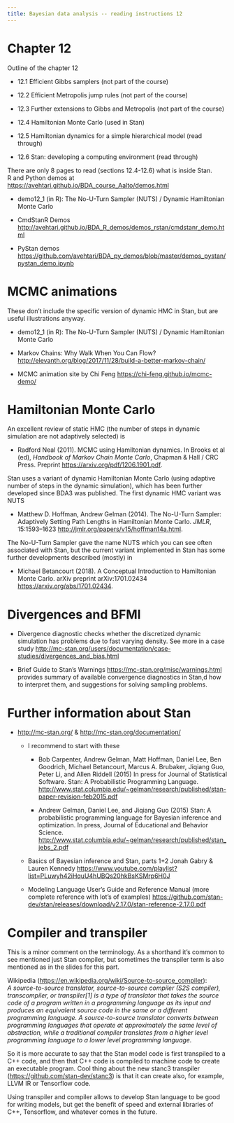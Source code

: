 ```yaml
---
title: Bayesian data analysis -- reading instructions 12
---
```


# Chapter 12

Outline of the chapter 12

-   12.1 Efficient Gibbs samplers (not part of the course)

-   12.2 Efficient Metropolis jump rules (not part of the course)

-   12.3 Further extensions to Gibbs and Metropolis (not part of the
    course)

-   12.4 Hamiltonian Monte Carlo (used in Stan)

-   12.5 Hamiltonian dynamics for a simple hierarchical model (read
    through)

-   12.6 Stan: developing a computing environment (read through)

There are only 8 pages to read (sections 12.4-12.6) what is inside
Stan.\
R and Python demos at
<https://avehtari.github.io/BDA_course_Aalto/demos.html>

-   demo12_1 (in R): The No-U-Turn Sampler (NUTS) / Dynamic Hamiltonian
    Monte Carlo

-   CmdStanR Demos
    <http://avehtari.github.io/BDA_R_demos/demos_rstan/cmdstanr_demo.html>

-   PyStan demos
    <https://github.com/avehtari/BDA_py_demos/blob/master/demos_pystan/pystan_demo.ipynb>

# MCMC animations

These don't include the specific version of dynamic HMC in Stan, but are
useful illustrations anyway.

-   demo12_1 (in R): The No-U-Turn Sampler (NUTS) / Dynamic Hamiltonian
    Monte Carlo

-   Markov Chains: Why Walk When You Can Flow?\
    <http://elevanth.org/blog/2017/11/28/build-a-better-markov-chain/>

-   MCMC animation site by Chi Feng
    <https://chi-feng.github.io/mcmc-demo/>

# Hamiltonian Monte Carlo

An excellent review of static HMC (the number of steps in dynamic
simulation are not adaptively selected) is

-   Radford Neal (2011). MCMC using Hamiltonian dynamics. In Brooks et
    al (ed), *Handbook of Markov Chain Monte Carlo*, Chapman & Hall /
    CRC Press. Preprint <https://arxiv.org/pdf/1206.1901.pdf>.

Stan uses a variant of dynamic Hamiltonian Monte Carlo (using adaptive
number of steps in the dynamic simulation), which has been further
developed since BDA3 was published. The first dynamic HMC variant was
NUTS

-   Matthew D. Hoffman, Andrew Gelman (2014). The No-U-Turn Sampler:
    Adaptively Setting Path Lengths in Hamiltonian Monte Carlo. *JMLR*,
    15:1593--1623 <http://jmlr.org/papers/v15/hoffman14a.html>.

The No-U-Turn Sampler gave the name NUTS which you can see often
associated with Stan, but the current variant implemented in Stan has
some further developments described (mostly) in

-   Michael Betancourt (2018). A Conceptual Introduction to Hamiltonian
    Monte Carlo. arXiv preprint arXiv:1701.02434
    <https://arxiv.org/abs/1701.02434>.

# Divergences and BFMI

-   Divergence diagnostic checks whether the discretized dynamic
    simulation has problems due to fast varying density. See more in a
    case study
    <http://mc-stan.org/users/documentation/case-studies/divergences_and_bias.html>

-   Brief Guide to Stan's Warnings
    <https://mc-stan.org/misc/warnings.html> provides summary of
    available convergence diagnostics in Stan,d how to interpret them,
    and suggestions for solving sampling problems.

# Further information about Stan

-   <http://mc-stan.org/> & <http://mc-stan.org/documentation/>

    -   I recommend to start with these

        -   Bob Carpenter, Andrew Gelman, Matt Hoffman, Daniel Lee, Ben
            Goodrich, Michael Betancourt, Marcus A. Brubaker, Jiqiang
            Guo, Peter Li, and Allen Riddell (2015) In press for Journal
            of Statistical Software. Stan: A Probabilistic Programming
            Language.
            <http://www.stat.columbia.edu/~gelman/research/published/stan-paper-revision-feb2015.pdf>

        -   Andrew Gelman, Daniel Lee, and Jiqiang Guo (2015) Stan: A
            probabilistic programming language for Bayesian inference
            and optimization. In press, Journal of Educational and
            Behavior Science.
            <http://www.stat.columbia.edu/~gelman/research/published/stan_jebs_2.pdf>

    -   Basics of Bayesian inference and Stan, parts 1+2 Jonah Gabry &
        Lauren Kennedy
        <https://www.youtube.com/playlist?list=PLuwyh42iHquU4hUBQs20hkBsKSMrp6H0J>

    -   Modeling Language User's Guide and Reference Manual (more
        complete reference with lot's of examples)
        <https://github.com/stan-dev/stan/releases/download/v2.17.0/stan-reference-2.17.0.pdf>

# Compiler and transpiler

This is a minor comment on the terminology. As a shorthand it's common
to see mentioned just Stan compiler, but sometimes the transpiler term
is also mentioned as in the slides for this part.

Wikipedia (<https://en.wikipedia.org/wiki/Source-to-source_compiler>):\
*A source-to-source translator, source-to-source compiler (S2S
compiler), transcompiler, or transpiler\[1\] is a type of translator
that takes the source code of a program written in a programming
language as its input and produces an equivalent source code in the same
or a different programming language. A source-to-source translator
converts between programming languages that operate at approximately the
same level of abstraction, while a traditional compiler translates from
a higher level programming language to a lower level programming
language.*

So it is more accurate to say that the Stan model code is first
transpiled to a C++ code, and then that C++ code is compiled to machine
code to create an executable program. Cool thing about the new stanc3
transpiler (<https://github.com/stan-dev/stanc3>) is that it can create
also, for example, LLVM IR or Tensorflow code.

Using transpiler and compiler allows to develop Stan language to be good
for writing models, but get the benefit of speed and external libraries
of C++, Tensorflow, and whatever comes in the future.
